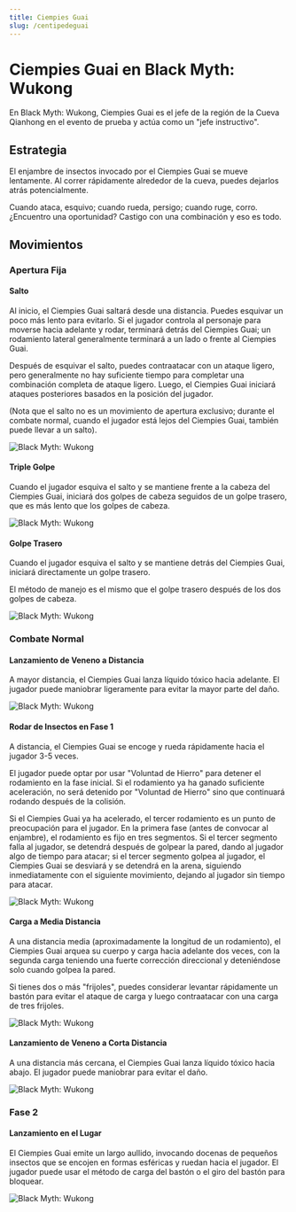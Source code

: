 ```yaml
---
title: Ciempies Guai
slug: /centipedeguai
---
```


# Ciempies Guai en Black Myth: Wukong

En Black Myth: Wukong, Ciempies Guai es el jefe de la región de la Cueva Qianhong en el evento de prueba y actúa como un "jefe instructivo".

## Estrategia

El enjambre de insectos invocado por el Ciempies Guai se mueve lentamente. Al correr rápidamente alrededor de la cueva, puedes dejarlos atrás potencialmente.

Cuando ataca, esquivo; cuando rueda, persigo; cuando ruge, corro. ¿Encuentro una oportunidad? Castigo con una combinación y eso es todo.

## Movimientos

### Apertura Fija

#### Salto

Al inicio, el Ciempies Guai saltará desde una distancia. Puedes esquivar un poco más lento para evitarlo. Si el jugador controla al personaje para moverse hacia adelante y rodar, terminará detrás del Ciempies Guai; un rodamiento lateral generalmente terminará a un lado o frente al Ciempies Guai.

Después de esquivar el salto, puedes contraatacar con un ataque ligero, pero generalmente no hay suficiente tiempo para completar una combinación completa de ataque ligero. Luego, el Ciempies Guai iniciará ataques posteriores basados en la posición del jugador.

(Nota que el salto no es un movimiento de apertura exclusivo; durante el combate normal, cuando el jugador está lejos del Ciempies Guai, también puede llevar a un salto).

<img src="/img/bosses/feipu.gif" alt="Black Myth: Wukong"/>

#### Triple Golpe

Cuando el jugador esquiva el salto y se mantiene frente a la cabeza del Ciempies Guai, iniciará dos golpes de cabeza seguidos de un golpe trasero, que es más lento que los golpes de cabeza.

<img src="/img/bosses/sandusnza.gif" alt="Black Myth: Wukong"/>

#### Golpe Trasero

Cuando el jugador esquiva el salto y se mantiene detrás del Ciempies Guai, iniciará directamente un golpe trasero.

El método de manejo es el mismo que el golpe trasero después de los dos golpes de cabeza.

<img src="/img/bosses/beiza.gif" alt="Black Myth: Wukong"/>

### Combate Normal

#### Lanzamiento de Veneno a Distancia

A mayor distancia, el Ciempies Guai lanza líquido tóxico hacia adelante. El jugador puede maniobrar ligeramente para evitar la mayor parte del daño.

<img src="/img/bosses/yjlpd.gif" alt="Black Myth: Wukong"/>

#### Rodar de Insectos en Fase 1

A distancia, el Ciempies Guai se encoge y rueda rápidamente hacia el jugador 3-5 veces.

El jugador puede optar por usar "Voluntad de Hierro" para detener el rodamiento en la fase inicial. Si el rodamiento ya ha ganado suficiente aceleración, no será detenido por "Voluntad de Hierro" sino que continuará rodando después de la colisión.

Si el Ciempies Guai ya ha acelerado, el tercer rodamiento es un punto de preocupación para el jugador. En la primera fase (antes de convocar al enjambre), el rodamiento es fijo en tres segmentos. Si el tercer segmento falla al jugador, se detendrá después de golpear la pared, dando al jugador algo de tiempo para atacar; si el tercer segmento golpea al jugador, el Ciempies Guai se desviará y se detendrá en la arena, siguiendo inmediatamente con el siguiente movimiento, dejando al jugador sin tiempo para atacar.

<img src="/img/bosses/chonche.gif" alt="Black Myth: Wukong"/>

#### Carga a Media Distancia

A una distancia media (aproximadamente la longitud de un rodamiento), el Ciempies Guai arquea su cuerpo y carga hacia adelante dos veces, con la segunda carga teniendo una fuerte corrección direccional y deteniéndose solo cuando golpea la pared.

Si tienes dos o más "frijoles", puedes considerar levantar rápidamente un bastón para evitar el ataque de carga y luego contraatacar con una carga de tres frijoles.

<img src="/img/bosses/zjltj.gif" alt="Black Myth: Wukong"/>

#### Lanzamiento de Veneno a Corta Distancia

A una distancia más cercana, el Ciempies Guai lanza líquido tóxico hacia abajo. El jugador puede maniobrar para evitar el daño.

<img src="/img/bosses/jjlpd.gif" alt="Black Myth: Wukong"/>

### Fase 2

#### Lanzamiento en el Lugar

El Ciempies Guai emite un largo aullido, invocando docenas de pequeños insectos que se encojen en formas esféricas y ruedan hacia el jugador. El jugador puede usar el método de carga del bastón o el giro del bastón para bloquear.

<img src="/img/bosses/erjduan.gif" alt="Black Myth: Wukong"/>